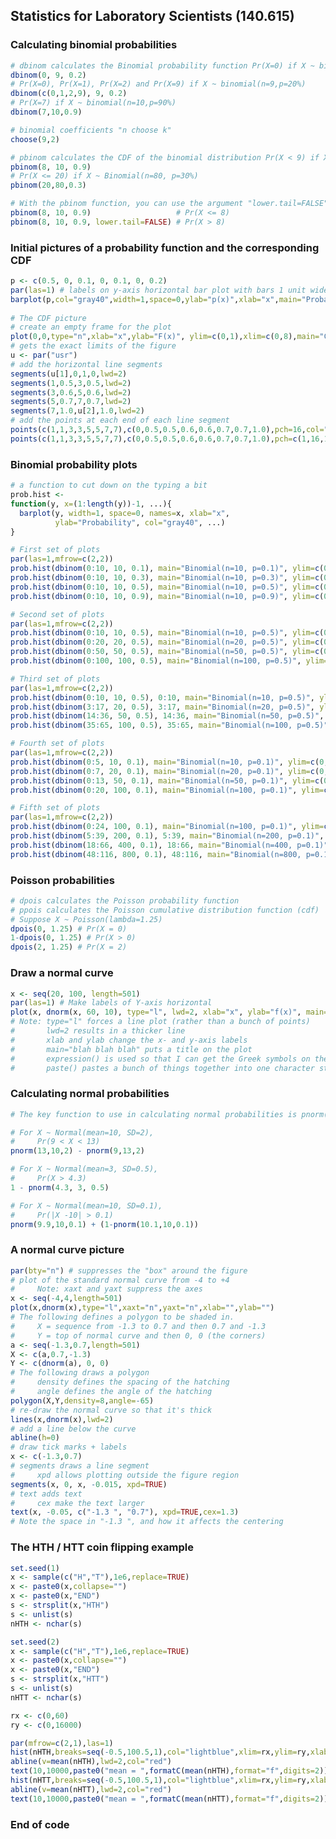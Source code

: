 ## Statistics for Laboratory Scientists (140.615)

### Calculating binomial probabilities

```r
# dbinom calculates the Binomial probability function Pr(X=0) if X ~ binomial(n=9,p=20%)
dbinom(0, 9, 0.2)        
# Pr(X=0), Pr(X=1), Pr(X=2) and Pr(X=9) if X ~ binomial(n=9,p=20%)
dbinom(c(0,1,2,9), 9, 0.2) 
# Pr(X=7) if X ~ binomial(n=10,p=90%)
dbinom(7,10,0.9)

# binomial coefficients "n choose k"
choose(9,2)

# pbinom calculates the CDF of the binomial distribution Pr(X < 9) if X ~ Binomial(n=10, p=90%)
pbinom(8, 10, 0.9)
# Pr(X <= 20) if X ~ Binomial(n=80, p=30%)
pbinom(20,80,0.3)

# With the pbinom function, you can use the argument "lower.tail=FALSE" to get Pr(X > k) rather than Pr(X <= k)
pbinom(8, 10, 0.9)                   # Pr(X <= 8)
pbinom(8, 10, 0.9, lower.tail=FALSE) # Pr(X > 8)
```

### Initial pictures of a probability function and the corresponding CDF

```r
p <- c(0.5, 0, 0.1, 0, 0.1, 0, 0.2)
par(las=1) # labels on y-axis horizontal bar plot with bars 1 unit wide and not separated "names" puts the labels on the bars
barplot(p,col="gray40",width=1,space=0,ylab="p(x)",xlab="x",main="Probability function",names=1:7) 
    
# The CDF picture
# create an empty frame for the plot
plot(0,0,type="n",xlab="x",ylab="F(x)", ylim=c(0,1),xlim=c(0,8),main="Cumulative distribution function (cdf)")
# gets the exact limits of the figure
u <- par("usr") 
# add the horizontal line segments
segments(u[1],0,1,0,lwd=2)
segments(1,0.5,3,0.5,lwd=2)
segments(3,0.6,5,0.6,lwd=2)
segments(5,0.7,7,0.7,lwd=2)
segments(7,1.0,u[2],1.0,lwd=2)
# add the points at each end of each line segment
points(c(1,1,3,3,5,5,7,7),c(0,0.5,0.5,0.6,0.6,0.7,0.7,1.0),pch=16,col="white")
points(c(1,1,3,3,5,5,7,7),c(0,0.5,0.5,0.6,0.6,0.7,0.7,1.0),pch=c(1,16,1,16,1,16,1,16))
```

### Binomial probability plots

```r
# a function to cut down on the typing a bit
prob.hist <-
function(y, x=(1:length(y))-1, ...){
  barplot(y, width=1, space=0, names=x, xlab="x",
          ylab="Probability", col="gray40", ...)
}

# First set of plots
par(las=1,mfrow=c(2,2))
prob.hist(dbinom(0:10, 10, 0.1), main="Binomial(n=10, p=0.1)", ylim=c(0,0.4))
prob.hist(dbinom(0:10, 10, 0.3), main="Binomial(n=10, p=0.3)", ylim=c(0,0.4))
prob.hist(dbinom(0:10, 10, 0.5), main="Binomial(n=10, p=0.5)", ylim=c(0,0.4))
prob.hist(dbinom(0:10, 10, 0.9), main="Binomial(n=10, p=0.9)", ylim=c(0,0.4))

# Second set of plots
par(las=1,mfrow=c(2,2))
prob.hist(dbinom(0:10, 10, 0.5), main="Binomial(n=10, p=0.5)", ylim=c(0,0.25))
prob.hist(dbinom(0:20, 20, 0.5), main="Binomial(n=20, p=0.5)", ylim=c(0,0.25))
prob.hist(dbinom(0:50, 50, 0.5), main="Binomial(n=50, p=0.5)", ylim=c(0,0.25))
prob.hist(dbinom(0:100, 100, 0.5), main="Binomial(n=100, p=0.5)", ylim=c(0,0.25))

# Third set of plots
par(las=1,mfrow=c(2,2))
prob.hist(dbinom(0:10, 10, 0.5), 0:10, main="Binomial(n=10, p=0.5)", ylim=c(0,max(dbinom(0:10, 10, 0.5))))
prob.hist(dbinom(3:17, 20, 0.5), 3:17, main="Binomial(n=20, p=0.5)", ylim=c(0,max(dbinom(3:17,20,0.5))))
prob.hist(dbinom(14:36, 50, 0.5), 14:36, main="Binomial(n=50, p=0.5)", ylim=c(0,max(dbinom(14:36,50,0.5))))
prob.hist(dbinom(35:65, 100, 0.5), 35:65, main="Binomial(n=100, p=0.5)", ylim=c(0,max(dbinom(35:65,100,0.5))))

# Fourth set of plots
par(las=1,mfrow=c(2,2))
prob.hist(dbinom(0:5, 10, 0.1), main="Binomial(n=10, p=0.1)", ylim=c(0,max(dbinom(0:5, 10, 0.1))))
prob.hist(dbinom(0:7, 20, 0.1), main="Binomial(n=20, p=0.1)", ylim=c(0,max(dbinom(0:7,20,0.1))))
prob.hist(dbinom(0:13, 50, 0.1), main="Binomial(n=50, p=0.1)", ylim=c(0,max(dbinom(0:13,50,0.1))))
prob.hist(dbinom(0:20, 100, 0.1), main="Binomial(n=100, p=0.1)", ylim=c(0,max(dbinom(0:20,100,0.1))))

# Fifth set of plots
par(las=1,mfrow=c(2,2))
prob.hist(dbinom(0:24, 100, 0.1), main="Binomial(n=100, p=0.1)", ylim=c(0,max(dbinom(0:24,100,0.1))))
prob.hist(dbinom(5:39, 200, 0.1), 5:39, main="Binomial(n=200, p=0.1)", ylim=c(0,max(dbinom(5:39,200,0.1))))
prob.hist(dbinom(18:66, 400, 0.1), 18:66, main="Binomial(n=400, p=0.1)", ylim=c(0,max(dbinom(18:66,400,0.1))))
prob.hist(dbinom(48:116, 800, 0.1), 48:116, main="Binomial(n=800, p=0.1)", ylim=c(0,max(dbinom(48:116,800,0.1))))
```

### Poisson probabilities

```r
# dpois calculates the Poisson probability function
# ppois calculates the Poisson cumulative distribution function (cdf)
# Suppose X ~ Poisson(lambda=1.25)
dpois(0, 1.25) # Pr(X = 0)
1-dpois(0, 1.25) # Pr(X > 0)
dpois(2, 1.25) # Pr(X = 2)
```

### Draw a normal curve

```r
x <- seq(20, 100, length=501)
par(las=1) # Make labels of Y-axis horizontal 
plot(x, dnorm(x, 60, 10), type="l", lwd=2, xlab="x", ylab="f(x)", main=expression(paste("Normal(", mu, "=60, ", sigma, "=10)")))
# Note: type="l" forces a line plot (rather than a bunch of points)
#       lwd=2 results in a thicker line
#       xlab and ylab change the x- and y-axis labels
#       main="blah blah blah" puts a title on the plot
#       expression() is used so that I can get the Greek symbols on the plot
#       paste() pastes a bunch of things together into one character string.
```

### Calculating normal probabilities

```r
# The key function to use in calculating normal probabilities is pnorm().

# For X ~ Normal(mean=10, SD=2),
#     Pr(9 < X < 13)
pnorm(13,10,2) - pnorm(9,13,2)

# For X ~ Normal(mean=3, SD=0.5),
#     Pr(X > 4.3)
1 - pnorm(4.3, 3, 0.5)

# For X ~ Normal(mean=10, SD=0.1),
#     Pr(|X -10| > 0.1)
pnorm(9.9,10,0.1) + (1-pnorm(10.1,10,0.1))
```

### A normal curve picture

```r
par(bty="n") # suppresses the "box" around the figure
# plot of the standard normal curve from -4 to +4
#     Note: xaxt and yaxt suppress the axes
x <- seq(-4,4,length=501)
plot(x,dnorm(x),type="l",xaxt="n",yaxt="n",xlab="",ylab="")
# The following defines a polygon to be shaded in.
#     X = sequence from -1.3 to 0.7 and then 0.7 and -1.3
#     Y = top of normal curve and then 0, 0 (the corners)
a <- seq(-1.3,0.7,length=501)
X <- c(a,0.7,-1.3)
Y <- c(dnorm(a), 0, 0)
# The following draws a polygon
#     density defines the spacing of the hatching
#     angle defines the angle of the hatching
polygon(X,Y,density=8,angle=-65)
# re-draw the normal curve so that it's thick
lines(x,dnorm(x),lwd=2)
# add a line below the curve
abline(h=0)
# draw tick marks + labels
x <- c(-1.3,0.7)
# segments draws a line segment
#     xpd allows plotting outside the figure region
segments(x, 0, x, -0.015, xpd=TRUE)
# text adds text
#     cex make the text larger
text(x, -0.05, c("-1.3 ", "0.7"), xpd=TRUE,cex=1.3)
# Note the space in "-1.3 ", and how it affects the centering
```

### The HTH / HTT coin flipping example

```r
set.seed(1)
x <- sample(c("H","T"),1e6,replace=TRUE)
x <- paste0(x,collapse="")
x <- paste0(x,"END")
s <- strsplit(x,"HTH")
s <- unlist(s)
nHTH <- nchar(s)

set.seed(2)
x <- sample(c("H","T"),1e6,replace=TRUE)
x <- paste0(x,collapse="")
x <- paste0(x,"END")
s <- strsplit(x,"HTT")
s <- unlist(s)
nHTT <- nchar(s)

rx <- c(0,60)
ry <- c(0,16000)

par(mfrow=c(2,1),las=1)
hist(nHTH,breaks=seq(-0.5,100.5,1),col="lightblue",xlim=rx,ylim=ry,xlab="flips in between",ylab="",main="HTH")
abline(v=mean(nHTH),lwd=2,col="red")
text(10,10000,paste0("mean = ",formatC(mean(nHTH),format="f",digits=2)),pos=4,col="red")
hist(nHTT,breaks=seq(-0.5,100.5,1),col="lightblue",xlim=rx,ylim=ry,xlab="flips in between",ylab="",main="HTT")
abline(v=mean(nHTT),lwd=2,col="red")
text(10,10000,paste0("mean = ",formatC(mean(nHTT),format="f",digits=2)),pos=4,col="red")
```

### End of code


